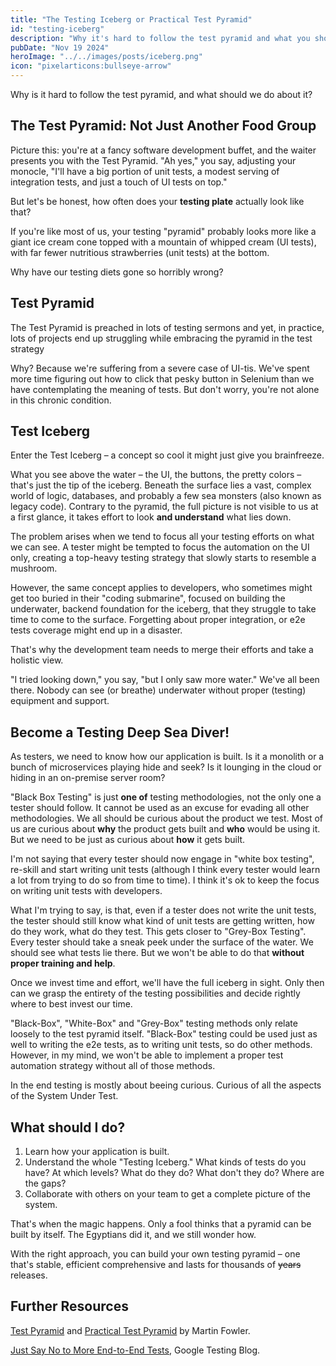 ```yaml
---
title: "The Testing Iceberg or Practical Test Pyramid"
id: "testing-iceberg"
description: "Why it's hard to follow the test pyramid and what you should do about it?"
pubDate: "Nov 19 2024"
heroImage: "../../images/posts/iceberg.png"
icon: "pixelarticons:bullseye-arrow"
---
```


Why is it hard to follow the test pyramid, and what should we do about it?

## The Test Pyramid: Not Just Another Food Group

Picture this: you're at a fancy software development buffet, and the waiter presents you with the Test Pyramid. "Ah yes," you say, adjusting your monocle, "I'll have a big portion of unit tests, a modest serving of integration tests, and just a touch of UI tests on top." 

But let's be honest, how often does your **testing plate** actually look like that?

If you're like most of us, your testing "pyramid" probably looks more like a giant ice cream  cone topped with a mountain of whipped cream (UI tests), with far fewer nutritious strawberries (unit tests) at the bottom. 

Why have our testing diets gone so horribly wrong?

## Test Pyramid

The Test Pyramid is preached in lots of testing sermons and yet, in practice, lots of projects end up struggling while embracing the pyramid in the test strategy 

Why? Because we're suffering from a severe case of UI-tis. We've spent more time figuring out how to click that pesky button in Selenium than we have contemplating the meaning of tests. But don't worry, you're not alone in this chronic condition.

## Test Iceberg


Enter the Test Iceberg – a concept so cool it might just give you brainfreeze.

<BlogImage imagePath={iceberg_down} imageAlt="Drawing of an iceberg, with lots of water below it."/>

What you see above the water – the UI, the buttons, the pretty colors – that's just the tip of the iceberg. 
Beneath the surface lies a vast, complex world of logic, databases, and probably a few sea monsters (also known as legacy code). Contrary to the pyramid, the full picture is not visible to us at a first glance, it takes effort to look **and understand** what lies down.

The problem arises when we tend to focus all your testing efforts on what we can see. A tester might be tempted to focus the automation on the UI only, creating a top-heavy testing strategy that slowly starts to resemble a mushroom.

However, the same concept applies to developers, who sometimes might get too buried in their "coding submarine", focused on building the underwater, backend foundation for the iceberg, that they struggle to take time to come to the surface. Forgetting about proper integration, or e2e tests coverage might end up in a disaster.

That's why the development team needs to merge their efforts and take a holistic view.

"I tried looking down," you say, "but I only saw more water." We've all been there. Nobody can see (or breathe) underwater without proper (testing) equipment and support.


## Become a Testing Deep Sea Diver!


<BlogImage imagePath={iceberg_beneath} imageAlt="Drawing of an iceberg, with it's main body underwater and 2 fish."/>

As testers, we need to know how our application is built. Is it a monolith or a bunch of microservices playing hide and seek? Is it lounging in the cloud or hiding in an on-premise server room?

"Black Box Testing" is just **one of** testing methodologies, not the only one a tester should follow. It cannot be used as an excuse for evading all other methodologies. We all should be curious about the product we test. Most of us are curious about **why** the product gets built and **who** would be using it. But we need to be just as curious about **how** it gets built.

I'm not saying that every tester should now engage in "white box testing", re-skill and start writing unit tests (although I think every tester would learn a lot from trying to do so from time to time). I think it's ok to keep the focus on writing unit tests with developers. 

What I'm trying to say, is that, even if a tester does not write the unit tests, the tester should still know what kind of unit tests are getting written, how do they work, what do they test. This gets closer to "Grey-Box Testing". Every tester should take a sneak peek under the surface of the water. We should see what tests lie there. But we won't be 
able to do that **without proper training and help**. 

Once we invest time and effort, we'll have the full iceberg in sight. Only then can we grasp the entirety of the testing possibilities and decide rightly where to best invest our time.

"Black-Box", "White-Box" and "Grey-Box" testing methods only relate loosely to the test pyramid itself. "Black-Box" testing could be used just as well to writing the e2e tests, as to writing unit tests, so do other methods. However, in my mind, we won't be able to implement a proper test automation strategy without all of those methods.

In the end testing is mostly about beeing curious. Curious of all the aspects of the System Under Test.

## What should I do?

1. Learn how your application is built.
2. Understand the whole "Testing Iceberg." What kinds of tests do you have? At which levels?
   What do they do? What don't they do? Where are the gaps? 
3. Collaborate with others on your team to get a complete picture of the system.

That's when the magic happens. Only a fool thinks that a pyramid can be built by itself.
The Egyptians did it, and we still wonder how. 

With the right approach, you can build your own testing pyramid – one that's stable, efficient comprehensive and
lasts for thousands of ~~years~~ releases.

## Further Resources

[Test Pyramid](https://martinfowler.com/bliki/TestPyramid.html) and [Practical Test Pyramid](https://martinfowler.com/articles/practical-test-pyramid.html) by Martin Fowler.

[Just Say No to More End-to-End Tests](https://testing.googleblog.com/2015/04/just-say-no-to-more-end-to-end-tests.html), Google Testing Blog.
